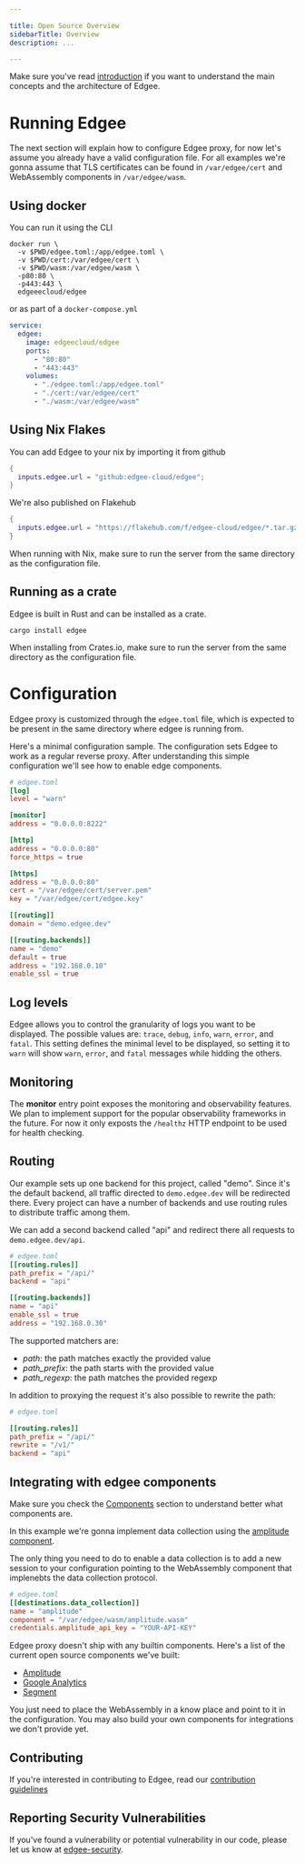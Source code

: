 ```yaml
---

title: Open Source Overview 
sidebarTitle: Overview
description: ...

---
```


Make sure you've read [introduction](https://docs.edgee.cloud/introduction) if you want to understand the main concepts and the architecture of Edgee.

# Running Edgee

The next section will explain how to configure Edgee proxy, for now let's assume you already have a valid configuration
file. For all examples we're gonna assume that TLS certificates can be found in `/var/edgee/cert` and WebAssembly
components in `/var/edgee/wasm`.

## Using docker

You can run it using the CLI
```console
docker run \
  -v $PWD/edgee.toml:/app/edgee.toml \
  -v $PWD/cert:/var/edgee/cert \
  -v $PWD/wasm:/var/edgee/wasm \
  -p80:80 \
  -p443:443 \
  edgeeecloud/edgee
```

or as part of a `docker-compose.yml`
```yaml
service:
  edgee:
    image: edgeecloud/edgee
    ports:
      - "80:80"
      - "443:443"
    volumes:
      - "./edgee.toml:/app/edgee.toml"
      - "./cert:/var/edgee/cert"
      - "./wasm:/var/edgee/wasm"
```

## Using Nix Flakes

You can add Edgee to your nix by importing it from github
```nix
{
  inputs.edgee.url = "github:edgee-cloud/edgee";
}
```

We're also published on Flakehub
```nix
{
  inputs.edgee.url = "https://flakehub.com/f/edgee-cloud/edgee/*.tar.gz";
}
```

When running with Nix, make sure to run the server from the same directory as the configuration file.

## Running as a crate

Edgee is built in Rust and can be installed as a crate.

```console
cargo install edgee
```

When installing from Crates.io, make sure to run the server from the same directory as the configuration file.

# Configuration


Edgee proxy is customized through the `edgee.toml` file, which is expected to be present in the same directory where edgee is running from.

Here's a minimal configuration sample. The configuration sets Edgee to work as a regular reverse proxy. After
understanding this simple configuration we'll see how to enable edge components.

```toml
# edgee.toml
[log]
level = "warn"

[monitor]
address = "0.0.0.0:8222"

[http]
address = "0.0.0.0:80"
force_https = true

[https]
address = "0.0.0.0:80"
cert = "/var/edgee/cert/server.pem"
key = "/var/edgee/cert/edgee.key"

[[routing]]
domain = "demo.edgee.dev"

[[routing.backends]]
name = "demo"
default = true
address = "192.168.0.10"
enable_ssl = true
```

## Log levels
Edgee allows you to control the granularity of logs you want to be displayed. The possible values are:
`trace`, `debug`, `info`, `warn`, `error`, and `fatal`. This setting defines the minimal level to
be displayed, so setting it to `warn` will show `warn`, `error`, and `fatal` messages while hidding the others.

## Monitoring
The **monitor** entry point exposes the monitoring and observability features. We plan to implement support for
the popular observability frameworks in the future. For now it only exposts the `/healthz` HTTP endpoint to 
be used for health checking.

## Routing
Our example sets up one backend for this project, called "demo". Since it's the default backend, all traffic 
directed to `demo.edgee.dev` will be redirected there. Every project can have a number of backends and use 
routing rules to distribute traffic among them.

We can add a second backend called "api" and redirect there all requests to `demo.edgee.dev/api`.
```toml
# edgee.toml
[[routing.rules]]
path_prefix = "/api/"
backend = "api"

[[routing.backends]]
name = "api"
enable_ssl = true
address = "192.168.0.30"
```

The supported matchers are:
- *path*: the path matches exactly the provided value
- *path_prefix*: the path starts with the provided value
- *path_regexp*: the path matches the provided regexp

In addition to proxying the request it's also possible to rewrite the path:

```toml
# edgee.toml

[[routing.rules]]
path_prefix = "/api/"
rewrite = "/v1/"
backend = "api"
```

## Integrating with edgee components

Make sure you check the [Components](https://docs.edgee.cloud/components/overview) section to understand better what
components are.

In this example we're gonna implement data collection using the [amplitude component](https://github.com/edgee-cloud/amplitude-component).

The only thing you need to do to enable a data collection is to add a new session to your configuration pointing
to the WebAssembly component that implenebts the data collection protocol.

```toml
# edgee.toml
[[destinations.data_collection]]
name = "amplitude"
component = "/var/edgee/wasm/amplitude.wasm"
credentials.amplitude_api_key = "YOUR-API-KEY"
```

Edgee proxy doesn't ship with any builtin components. Here's a list of the current open source components we've built:
- [Amplitude](https://github.com/edgee-cloud/amplitude-component)
- [Google Analytics](https://github.com/edgee-cloud/ga-component)
- [Segment](https://github.com/edgee-cloud/segment-component)

You just need to place the WebAssembly in a know place and point to it in the configuration. You may also build your
own components for integrations we don't provide yet.

## Contributing
If you're interested in contributing to Edgee, read our [contribution guidelines](./CONTRIBUTING.md)

## Reporting Security Vulnerabilities
If you've found a vulnerability or potential vulnerability in our code, please let us know at
[edgee-security](mailto:security@edgee.cloud).